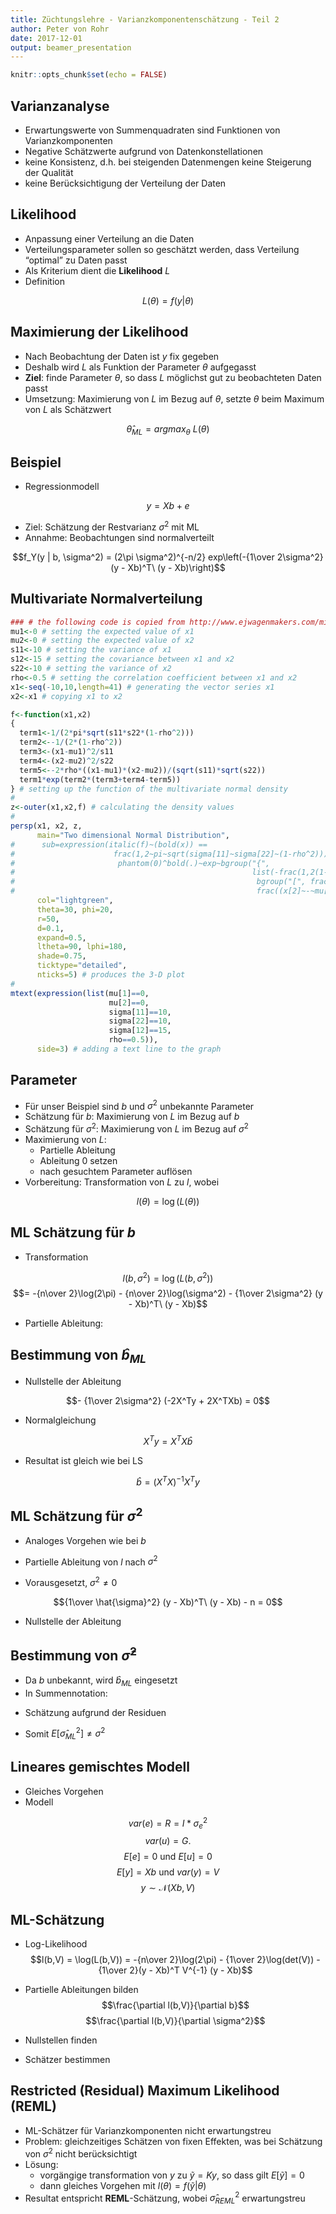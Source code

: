 ```yaml
---
title: Züchtungslehre - Varianzkomponentenschätzung - Teil 2
author: Peter von Rohr
date: 2017-12-01
output: beamer_presentation
---
```


```r
knitr::opts_chunk$set(echo = FALSE)
```

## Varianzanalyse

- Erwartungswerte von Summenquadraten sind Funktionen von Varianzkomponenten
- Negative Schätzwerte aufgrund von Datenkonstellationen
- keine Konsistenz, d.h. bei steigenden Datenmengen keine Steigerung der Qualität
- keine Berücksichtigung der Verteilung der Daten

## Likelihood

- Anpassung einer Verteilung an die Daten
- Verteilungsparameter sollen so geschätzt werden, dass Verteilung "optimal" zu Daten passt
- Als Kriterium dient die __Likelihood__ $L$
- Definition

$$L(\theta) = f(y | \theta)$$


## Maximierung der Likelihood

- Nach Beobachtung der Daten ist $y$ fix gegeben
- Deshalb wird $L$ als Funktion der Parameter $\theta$ aufgegasst
- __Ziel__: finde Parameter $\theta$, so dass $L$ möglichst gut zu beobachteten Daten passt
- Umsetzung: Maximierung von $L$ im Bezug auf $\theta$, setzte $\theta$ beim Maximum von $L$ als Schätzwert

$$\hat{\theta}_{ML} = argmax_{\theta} \ L(\theta)$$


## Beispiel

- Regressionmodell

$$y = Xb + e$$

- Ziel: Schätzung der Restvarianz $\sigma^2$ mit ML
- Annahme: Beobachtungen sind normalverteilt

$$f_Y(y | b, \sigma^2) = (2\pi \sigma^2)^{-n/2} exp\left(-{1\over 2\sigma^2} (y - Xb)^T\ (y - Xb)\right)$$


## Multivariate Normalverteilung

```r
### # the following code is copied from http://www.ejwagenmakers.com/misc/Plotting_3d_in_R.pdf
mu1<-0 # setting the expected value of x1
mu2<-0 # setting the expected value of x2
s11<-10 # setting the variance of x1
s12<-15 # setting the covariance between x1 and x2
s22<-10 # setting the variance of x2
rho<-0.5 # setting the correlation coefficient between x1 and x2
x1<-seq(-10,10,length=41) # generating the vector series x1
x2<-x1 # copying x1 to x2

f<-function(x1,x2)
{
  term1<-1/(2*pi*sqrt(s11*s22*(1-rho^2)))
  term2<--1/(2*(1-rho^2))
  term3<-(x1-mu1)^2/s11
  term4<-(x2-mu2)^2/s22
  term5<--2*rho*((x1-mu1)*(x2-mu2))/(sqrt(s11)*sqrt(s22))
  term1*exp(term2*(term3+term4-term5))
} # setting up the function of the multivariate normal density
#
z<-outer(x1,x2,f) # calculating the density values
#
persp(x1, x2, z,
      main="Two dimensional Normal Distribution",
#      sub=expression(italic(f)~(bold(x)) ==
#                      frac(1,2~pi~sqrt(sigma[11]~sigma[22]~(1-rho^2))) ~
#                       phantom(0)^bold(.)~exp~bgroup("{",
#                                                     list(-frac(1,2(1-rho^2)),
#                                                      bgroup("[", frac((x[1]~-~mu[1])^2, sigma[11])~-~2~rho~frac(x[1]~-~mu[1],                                                                                                                                                                                 sqrt(sigma[11]))~ frac(x[2]~-~mu[2],sqrt(sigma[22]))~+~
#                                                      frac((x[2]~-~mu[2])^2, sigma[22]),"]")),"}")),
      col="lightgreen",
      theta=30, phi=20,
      r=50,
      d=0.1,
      expand=0.5,
      ltheta=90, lphi=180,
      shade=0.75,
      ticktype="detailed",
      nticks=5) # produces the 3-D plot
#
mtext(expression(list(mu[1]==0,
                      mu[2]==0,
                      sigma[11]==10,
                      sigma[22]==10,
                      sigma[12]==15,
                      rho==0.5)),
      side=3) # adding a text line to the graph

```

## Parameter

- Für unser Beispiel sind $b$ und $\sigma^2$ unbekannte Parameter
- Schätzung für $b$: Maximierung von $L$ im Bezug auf $b$
- Schätzung für $\sigma^2$: Maximierung von $L$ im Bezug auf $\sigma^2$
- Maximierung von $L$: 
    + Partielle Ableitung
    + Ableitung $0$ setzen
    + nach gesuchtem Parameter auflösen
- Vorbereitung: Transformation von $L$ zu $l$, wobei

$$l(\theta) = \log(L(\theta))$$


## ML Schätzung für $b$

- Transformation

$$l(b, \sigma^2) = \log(L(b, \sigma^2))$$
$$= -{n\over 2}\log(2\pi) - {n\over 2}\log(\sigma^2) 
                   - {1\over 2\sigma^2} (y - Xb)^T\ (y - Xb)$$

- Partielle Ableitung:

\begin{eqnarray}
\frac{\partial l(b, \sigma^2)}{\partial b} &=& - {1\over 2\sigma^2} (-(y^TX)^T - X^Ty + 2X^TXb) \nonumber\\
&=& - {1\over 2\sigma^2} (-2X^Ty  + 2X^TXb) 
\label{eq:PartialLogLWrtB}
\end{eqnarray}


## Bestimmung von $\hat{b}_{ML}$

- Nullstelle der Ableitung

$$- {1\over 2\sigma^2} (-2X^Ty  + 2X^TXb) = 0$$

- Normalgleichung

$$X^Ty = X^TX\hat{b}$$

- Resultat ist gleich wie bei LS

$$\hat{b} = (X^TX)^{-1}X^Ty$$


## ML Schätzung für $\sigma^2$

- Analoges Vorgehen wie bei $b$
- Partielle Ableitung von $l$ nach $\sigma^2$
\begin{eqnarray}
\frac{\partial l(b, \sigma^2)}{\partial \sigma^2} &=& - {n\over 2\sigma^2} + {1\over 2\sigma^4} (y - Xb)^T\ (y - Xb)
\label{eq:PartialLogLWrtSigma2}
\end{eqnarray}

- Vorausgesetzt, $\sigma^2 \ne 0$

$${1\over \hat{\sigma}^2} (y - Xb)^T\ (y - Xb) - n = 0$$

- Nullstelle der Ableitung

\begin{equation}
\hat{\sigma}^2 = {1\over n}  (y - Xb)^T\ (y - Xb)
\label{eq:MlEstSigma2}
\end{equation}


## Bestimmung von $\hat{\sigma}^2$

- Da $b$ unbekannt, wird $\hat{b}_{ML}$ eingesetzt
- In Summennotation:

\begin{equation}
\hat{\sigma}^2 = {1\over n} \sum_{i=1}^n (y_i - x_i^T\hat{b})^2
\label{eq:MlEstSigma2SumResult}
\end{equation}

- Schätzung aufgrund der Residuen
\begin{equation}
\hat{\sigma}^2_{Res} = {1\over n-p} \sum_{i=1}^n r_i^2
\label{eq:MlEstSigma2Residuals}
\end{equation}

- Somit $E\left[\hat{\sigma}^2_{ML}\right] \ne \sigma^2$


## Lineares gemischtes Modell

- Gleiches Vorgehen
- Modell
\begin{equation}
y = Xb + Zu + e
\label{eq:GenLinMixedModel}
\end{equation}

$$var(e) = R = I * \sigma_e^2$$
$$var(u) = G \text{.}$$
$$E\left[e\right] = 0 \text{ und } E\left[u\right] = 0$$
$$E\left[y\right] = Xb \text{ und } var(y) = V$$
$$y \sim \mathcal{N}(Xb, V)$$

## ML-Schätzung

- Log-Likelihood
$$l(b,V) = \log(L(b,V)) = -{n\over 2}\log(2\pi) - {1\over 2}\log(det(V)) - {1\over 2}(y - Xb)^T V^{-1} (y - Xb)$$

- Partielle Ableitungen bilden
$$\frac{\partial l(b,V)}{\partial b}$$ 
$$\frac{\partial l(b,V)}{\partial \sigma^2}$$ 

- Nullstellen finden
- Schätzer bestimmen


## Restricted (Residual) Maximum Likelihood (REML)

- ML-Schätzer für Varianzkomponenten nicht erwartungstreu
- Problem: gleichzeitiges Schätzen von fixen Effekten, was bei Schätzung von $\sigma^2$ nicht berücksichtigt
- Lösung: 
    + vorgängige transformation von $y$ zu $\tilde{y} = Ky$, so dass gilt $E\left[\tilde{y}\right] = 0$
    + dann gleiches Vorgehen mit $l(\theta) = f(\tilde{y} | \theta)$
- Resultat entspricht __REML__-Schätzung, wobei $\hat{\sigma}_{REML}^2$ erwartungstreu


